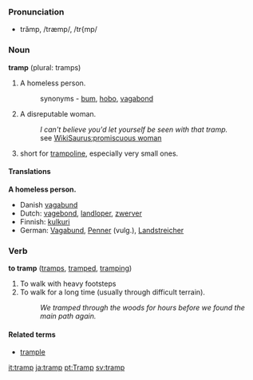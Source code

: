 ===Pronunciation===
*trămp, /træmp/, /tr{mp/

===Noun===
'''tramp''' (plural: tramps)

# A homeless person.
#:synonyms - [[bum]], [[hobo]], [[vagabond]]
# A disreputable woman.
#: ''I can't believe you'd let yourself be seen with that tramp.''
#:see [[WikiSaurus:promiscuous woman]]
# short for [[trampoline]], especially very small ones.

====Translations====
'''A homeless person.'''
*Danish [[vagabund]]
*Dutch: [[vagebond]], [[landloper]], [[zwerver]]
*Finnish: [[kulkuri]]
*German: [[Vagabund]], [[Penner]] (vulg.), [[Landstreicher]]

===Verb===
'''to tramp''' ([[tramps]], [[tramped]], [[tramping]])

# To walk with heavy footsteps
# To walk for a long time (usually through difficult terrain).
#: ''We tramped through the woods for hours before we found the main path again.''

====Related terms====
*[[trample]]

[[it:tramp]]
[[ja:tramp]]
[[pt:Tramp]]
[[sv:tramp]]